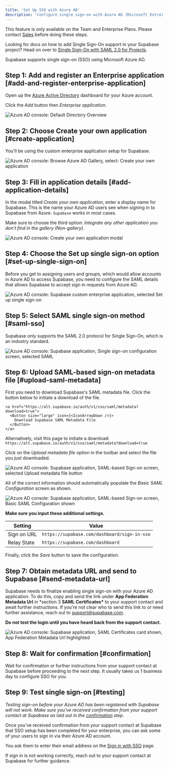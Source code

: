 ```yaml
---
title: 'Set Up SSO with Azure AD'
description: 'Configure single sign-on with Azure AD (Microsoft Entra).'
---
```


<Admonition>

This feature is only available on the Team and Enterprise Plans. Please contact [Sales](https://forms.supabase.com/enterprise) before doing these steps.

</Admonition>

<Admonition>

Looking for docs on how to add Single Sign-On support in your Supabase project? Head on over to [Single Sign-On with SAML 2.0 for Projects](/docs/guides/auth/enterprise-sso/auth-sso-saml).

</Admonition>

Supabase supports single sign-on (SSO) using Microsoft Azure AD.

## Step 1: Add and register an Enterprise application [#add-and-register-enterprise-application]

Open up the [Azure Active Directory](https://portal.azure.com/#view/Microsoft_AAD_IAM/ActiveDirectoryMenuBlade/~/Overview) dashboard for your Azure account.

Click the _Add_ button then _Enterprise application_.

![Azure AD console: Default Directory Overview](/docs/img/sso-azure-step-01.png)

## Step 2: Choose Create your own application [#create-application]

You'll be using the custom enterprise application setup for Supabase.

![Azure AD console: Browse Azure AD Gallery, select: Create your own application](/docs/img/sso-azure-step-02.png)

## Step 3: Fill in application details [#add-application-details]

In the modal titled _Create your own application_, enter a display name for Supabase. This is the name your Azure AD users see when signing in to Supabase from Azure. `Supabase` works in most cases.

Make sure to choose the third option: _Integrate any other application you
don't find in the gallery (Non-gallery)_.

![Azure AD console: Create your own application modal](/docs/img/sso-azure-step-03.png)

## Step 4: Choose the Set up single sign-on option [#set-up-single-sign-on]

Before you get to assigning users and groups, which would allow accounts in Azure AD to access Supabase, you need to configure the SAML details that allows Supabase to accept sign in requests from Azure AD.

![Azure AD console: Supabase custom enterprise application, selected Set up single sign-on](/docs/img/sso-azure-step-04.png)

## Step 5: Select SAML single sign-on method [#saml-sso]

Supabase only supports the SAML 2.0 protocol for Single Sign-On, which is an industry standard.

![Azure AD console: Supabase application, Single sign-on configuration screen, selected SAML](/docs/img/sso-azure-step-05.png)

## Step 6: Upload SAML-based sign-on metadata file [#upload-saml-metadata]

First you need to download Supabase's SAML metadata file. Click the button below to initiate a download of the file.

    <a href="https://alt.supabase.io/auth/v1/sso/saml/metadata?download=true">
      <Button size="large" icon={<IconArrowDown />}>
        Download Supabase SAML Metadata File
      </Button>
    </a>

Alternatively, visit this page to initiate a download: `https://alt.supabase.io/auth/v1/sso/saml/metadata?download=true`

Click on the _Upload metadata file_ option in the toolbar and select the file you just downloaded.

![Azure AD console: Supabase application, SAML-based Sign-on screen, selected Upload metadata file button](/docs/img/sso-azure-step-06-1.png)

All of the correct information should automatically populate the _Basic SAML Configuration_ screen as shown.

![Azure AD console: Supabase application, SAML-based Sign-on screen, Basic SAML Configuration shown](/docs/img/sso-azure-step-06-2.png)

**Make sure you input these additional settings.**

| Setting     | Value                                        |
| ----------- | -------------------------------------------- |
| Sign on URL | `https://supabase.com/dashboard/sign-in-sso` |
| Relay State | `https://supabase.com/dashboard`             |

Finally, click the _Save_ button to save the configuration.

## Step 7: Obtain metadata URL and send to Supabase [#send-metadata-url]

Supabase needs to finalize enabling single sign-on with your Azure AD application. To do this, copy and send the link under **App Federation Metadata Url** in \*section 3 **SAML Certificates\*** to your support contact and await further instructions. If you're not clear who to send this link to or need further assistance, reach out to [support@supabase.com](mailto:support@supabase.com).

**Do not test the login until you have heard back from the support contact.**

![Azure AD console: Supabase application, SAML Certificates card shown, App Federation Metadata Url highlighted](/docs/img/sso-azure-step-07.png)

## Step 8: Wait for confirmation [#confirmation]

Wait for confirmation or further instructions from your support contact at Supabase before proceeding to the next step. It usually takes us 1 business day to configure SSO for you.

## Step 9: Test single sign-on [#testing]

_Testing sign-on before your Azure AD has been registered with Supabase will not work. Make sure you've received confirmation from your support contact at Supabase as laid out in the [confirmation](#confirmation) step._

Once you’ve received confirmation from your support contact at Supabase that SSO setup has been completed for your enterprise, you can ask some of your users to sign in via their Azure AD account.

You ask them to enter their email address on the [Sign in with SSO](https://supabase.com/dashboard/sign-in-sso) page.

If sign in is not working correctly, reach out to your support contact at Supabase for further guidance.

